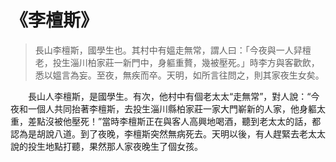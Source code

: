 # 《李檀斯》

> 長山李檀斯，國學生也。其村中有媼走無常，謂人曰：「今夜與一人舁檀老，投生淄川柏家莊一新門中，身軀重贅，幾被壓死。」時李方與客歡飲，悉以媼言為妄。至夜，無疾而卒。天明，如所言往問之，則其家夜生女矣。

&emsp;&emsp;長山人李檀斯，是國學生。有次，他村中有個老太太“走無常”，對人說：“今夜和一個人共同抬著李檀斯，去投生淄川縣柏家莊一家大門嶄新的人家，他身軀太重，差點沒被他壓死！”當時李檀斯正在與客人高興地喝酒，聽到老太太的話，都認為是胡說八道。到了夜晚，李檀斯突然無病死去。天明以後，有人趕緊去老太太說的投生地點打聽，果然那人家夜晚生了個女孩。
